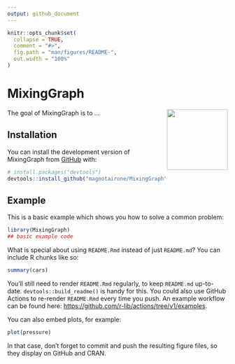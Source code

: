 ```yaml
---
output: github_document
---
```


<!-- README.md is generated from README.Rmd. Please edit that file -->

```r
knitr::opts_chunk$set(
  collapse = TRUE,
  comment = "#>",
  fig.path = "man/figures/README-",
  out.width = "100%"
)
```

# MixingGraph

<!-- badges: start -->
<img src="man/figures/logo.png" align="right" height="139" />
<!-- badges: end -->

The goal of MixingGraph is to ...

## Installation

You can install the development version of MixingGraph from [GitHub](https://github.com/) with:

``` r
# install.packages("devtools")
devtools::install_github("magnotairone/MixingGraph")
```

## Example

This is a basic example which shows you how to solve a common problem:

```r
library(MixingGraph)
## basic example code
```

What is special about using `README.Rmd` instead of just `README.md`? You can include R chunks like so:

```r
summary(cars)
```

You'll still need to render `README.Rmd` regularly, to keep `README.md` up-to-date. `devtools::build_readme()` is handy for this. You could also use GitHub Actions to re-render `README.Rmd` every time you push. An example workflow can be found here: <https://github.com/r-lib/actions/tree/v1/examples>.

You can also embed plots, for example:

```r
plot(pressure)
```

In that case, don't forget to commit and push the resulting figure files, so they display on GitHub and CRAN.
